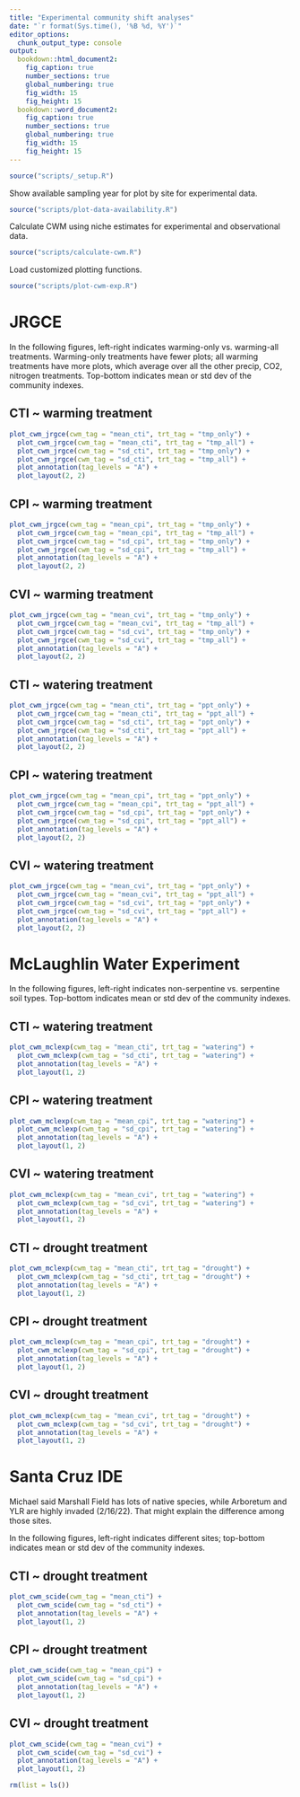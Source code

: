 ```yaml
---
title: "Experimental community shift analyses"
date: "`r format(Sys.time(), '%B %d, %Y')`"
editor_options: 
  chunk_output_type: console
output:
  bookdown::html_document2: 
    fig_caption: true
    number_sections: true
    global_numbering: true
    fig_width: 15
    fig_height: 15 
  bookdown::word_document2: 
    fig_caption: true
    number_sections: true
    global_numbering: true
    fig_width: 15
    fig_height: 15 
---
```


```r
source("scripts/_setup.R")
```

Show available sampling year for plot by site for experimental data.

```r
source("scripts/plot-data-availability.R")
```

Calculate CWM using niche estimates for experimental and observational data.

```r
source("scripts/calculate-cwm.R")
```

Load customized plotting functions.

```r
source("scripts/plot-cwm-exp.R")
```

# JRGCE 

In the following figures, left-right indicates warming-only vs. warming-all treatments. Warming-only treatments have fewer plots; all warming treatments have more plots, which average over all the other precip, CO2, nitrogen treatments. Top-bottom indicates mean or std dev of the community indexes.

## CTI ~ warming treatment

```r
plot_cwm_jrgce(cwm_tag = "mean_cti", trt_tag = "tmp_only") +
  plot_cwm_jrgce(cwm_tag = "mean_cti", trt_tag = "tmp_all") +
  plot_cwm_jrgce(cwm_tag = "sd_cti", trt_tag = "tmp_only") +
  plot_cwm_jrgce(cwm_tag = "sd_cti", trt_tag = "tmp_all") +
  plot_annotation(tag_levels = "A") +
  plot_layout(2, 2)
```

## CPI ~ warming treatment

```r
plot_cwm_jrgce(cwm_tag = "mean_cpi", trt_tag = "tmp_only") +
  plot_cwm_jrgce(cwm_tag = "mean_cpi", trt_tag = "tmp_all") +
  plot_cwm_jrgce(cwm_tag = "sd_cpi", trt_tag = "tmp_only") +
  plot_cwm_jrgce(cwm_tag = "sd_cpi", trt_tag = "tmp_all") +
  plot_annotation(tag_levels = "A") +
  plot_layout(2, 2)
```

## CVI ~ warming treatment

```r
plot_cwm_jrgce(cwm_tag = "mean_cvi", trt_tag = "tmp_only") +
  plot_cwm_jrgce(cwm_tag = "mean_cvi", trt_tag = "tmp_all") +
  plot_cwm_jrgce(cwm_tag = "sd_cvi", trt_tag = "tmp_only") +
  plot_cwm_jrgce(cwm_tag = "sd_cvi", trt_tag = "tmp_all") +
  plot_annotation(tag_levels = "A") +
  plot_layout(2, 2)
```

## CTI ~ watering treatment

```r
plot_cwm_jrgce(cwm_tag = "mean_cti", trt_tag = "ppt_only") +
  plot_cwm_jrgce(cwm_tag = "mean_cti", trt_tag = "ppt_all") +
  plot_cwm_jrgce(cwm_tag = "sd_cti", trt_tag = "ppt_only") +
  plot_cwm_jrgce(cwm_tag = "sd_cti", trt_tag = "ppt_all") +
  plot_annotation(tag_levels = "A") +
  plot_layout(2, 2)
```

## CPI ~ watering treatment

```r
plot_cwm_jrgce(cwm_tag = "mean_cpi", trt_tag = "ppt_only") +
  plot_cwm_jrgce(cwm_tag = "mean_cpi", trt_tag = "ppt_all") +
  plot_cwm_jrgce(cwm_tag = "sd_cpi", trt_tag = "ppt_only") +
  plot_cwm_jrgce(cwm_tag = "sd_cpi", trt_tag = "ppt_all") +
  plot_annotation(tag_levels = "A") +
  plot_layout(2, 2)
```

## CVI ~ watering treatment

```r
plot_cwm_jrgce(cwm_tag = "mean_cvi", trt_tag = "ppt_only") +
  plot_cwm_jrgce(cwm_tag = "mean_cvi", trt_tag = "ppt_all") +
  plot_cwm_jrgce(cwm_tag = "sd_cvi", trt_tag = "ppt_only") +
  plot_cwm_jrgce(cwm_tag = "sd_cvi", trt_tag = "ppt_all") +
  plot_annotation(tag_levels = "A") +
  plot_layout(2, 2)
```

# McLaughlin Water Experiment

In the following figures, left-right indicates non-serpentine vs. serpentine soil types. Top-bottom indicates mean or std dev of the community indexes.

## CTI ~ watering treatment

```r
plot_cwm_mclexp(cwm_tag = "mean_cti", trt_tag = "watering") +
  plot_cwm_mclexp(cwm_tag = "sd_cti", trt_tag = "watering") +
  plot_annotation(tag_levels = "A") +
  plot_layout(1, 2)
```

## CPI ~ watering treatment

```r
plot_cwm_mclexp(cwm_tag = "mean_cpi", trt_tag = "watering") +
  plot_cwm_mclexp(cwm_tag = "sd_cpi", trt_tag = "watering") +
  plot_annotation(tag_levels = "A") +
  plot_layout(1, 2)
```

## CVI ~ watering treatment

```r
plot_cwm_mclexp(cwm_tag = "mean_cvi", trt_tag = "watering") +
  plot_cwm_mclexp(cwm_tag = "sd_cvi", trt_tag = "watering") +
  plot_annotation(tag_levels = "A") +
  plot_layout(1, 2)
```

## CTI ~ drought treatment

```r
plot_cwm_mclexp(cwm_tag = "mean_cti", trt_tag = "drought") +
  plot_cwm_mclexp(cwm_tag = "sd_cti", trt_tag = "drought") +
  plot_annotation(tag_levels = "A") +
  plot_layout(1, 2)
```

## CPI ~ drought treatment

```r
plot_cwm_mclexp(cwm_tag = "mean_cpi", trt_tag = "drought") +
  plot_cwm_mclexp(cwm_tag = "sd_cpi", trt_tag = "drought") +
  plot_annotation(tag_levels = "A") +
  plot_layout(1, 2)
```

## CVI ~ drought treatment

```r
plot_cwm_mclexp(cwm_tag = "mean_cvi", trt_tag = "drought") +
  plot_cwm_mclexp(cwm_tag = "sd_cvi", trt_tag = "drought") +
  plot_annotation(tag_levels = "A") +
  plot_layout(1, 2)
```

# Santa Cruz IDE

Michael said Marshall Field has lots of native species, while Arboretum and YLR are highly invaded (2/16/22). That might explain the difference among those sites. 

In the following figures, left-right indicates different sites; top-bottom indicates mean or std dev of the community indexes.

## CTI ~ drought treatment

```r
plot_cwm_scide(cwm_tag = "mean_cti") +
  plot_cwm_scide(cwm_tag = "sd_cti") +
  plot_annotation(tag_levels = "A") +
  plot_layout(1, 2)
```

## CPI ~ drought treatment

```r
plot_cwm_scide(cwm_tag = "mean_cpi") +
  plot_cwm_scide(cwm_tag = "sd_cpi") +
  plot_annotation(tag_levels = "A") +
  plot_layout(1, 2)
```

## CVI ~ drought treatment
```r
plot_cwm_scide(cwm_tag = "mean_cvi") +
  plot_cwm_scide(cwm_tag = "sd_cvi") +
  plot_annotation(tag_levels = "A") +
  plot_layout(1, 2)
```

```r
rm(list = ls())
```
